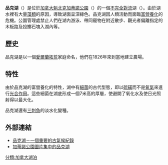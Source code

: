 {{Other uses|玫瑰湖}}
{{Infobox_lake
 |湖泊名稱 =品克湖
 |湖泊照片 = PinkLake.jpg 
 |湖泊照片標題 = 
 |測深圖 = Pink-Lake-in-Fall.jpg
 |測深圖標題 =
 |座標 = {{coord|45|28|6|N|75|48|23|W|type:waterbody_region:CA-QC|display=inline,title}}
 |湖泊類別 =[[不完全對流|不完全對流]]
 |流入 =
 |流出 =
 |集水區面積 =
 |集水區國家 =加拿大
 |湖泊長度 = 
 |湖泊闊度 =
 |湖泊面積 =
 |平均深度 =
 |最深深度 = 
 |水體體積 =
 |湖水停留時間 =
 |湖岸線長度 =
 |海拔高度 = 
 |湖中島嶼 =
 |湖邊城鎮 =
}}

'''品克湖'''（{{lang|en|Pink Lake}}）是位於[[加拿大|加拿大]][[魁北克|魁北克]][[加蒂諾公園|加蒂諾公園]]（{{lang|en|Gatineau Park}}）的一個[[不完全對流|不完全對流]]湖（{{lang|en|meromictic lake}}）。由於湖水裡有大量[[藻類|藻類]]的原因，導致湖面呈深綠色。品克湖因人類活動而面臨[[富營養化|富營養化]]的危機。公園管理處禁止人們在湖內游泳、帶同寵物在附近散步、觀光者偏離指定的木板路及投擲石塊入湖內等。

== 歷史 ==
品克湖是以一個[[愛爾蘭人|愛爾蘭]][[拓荒|拓荒]]家庭命名，他們在1826年來到當地建立農場。

== 特性==
由於品克湖的富營養化的特性，湖中有[[細菌|細菌]]的古代型態，即以[[硫磺|硫磺]]而不是[[氧氣|氧氣]]來進行[[光合作用|光合作用]]。這些細菌在湖底形成一個7米高的厚層，使避開了氧化水及使日光照射得以最大化。

品克湖還有[[三刺魚|三刺魚]]的淡水化變種。

==外部連結==
* [http://hoopermuseum.earthsci.carleton.ca/pinklake/index.html 品克湖－一個重要的古氣候紀錄]{{Wayback|url=http://hoopermuseum.earthsci.carleton.ca/pinklake/index.html |date=20190423215503 }}{{en}}
* [http://www.pbase.com/hqhe/gatineau_park 加蒂諾公園圖片集中的品克湖]{{Wayback|url=http://www.pbase.com/hqhe/gatineau_park |date=20160303224142 }} {{en}}

{{DEFAULTSORT:Pink Lake}}
[[分類:加拿大湖泊|分類:加拿大湖泊]]